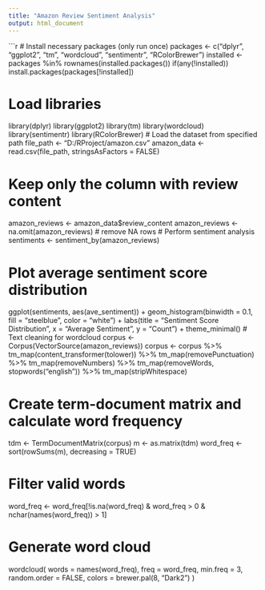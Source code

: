 ---
title: "Amazon Review Sentiment Analysis"
output: html_document
---

```{r setup, include=FALSE}
# Install necessary packages (only run once)
packages <- c("dplyr", "ggplot2", "tm", "wordcloud", "sentimentr", "RColorBrewer")
installed <- packages %in% rownames(installed.packages())
if(any(!installed)) install.packages(packages[!installed])

# Load libraries
library(dplyr)
library(ggplot2)
library(tm)
library(wordcloud)
library(sentimentr)
library(RColorBrewer)
# Load the dataset from specified path
file_path <- "D:/RProject/amazon.csv"
amazon_data <- read.csv(file_path, stringsAsFactors = FALSE)

# Keep only the column with review content
amazon_reviews <- amazon_data$review_content
amazon_reviews <- na.omit(amazon_reviews)  # remove NA rows
# Perform sentiment analysis
sentiments <- sentiment_by(amazon_reviews)

# Plot average sentiment score distribution
ggplot(sentiments, aes(ave_sentiment)) +
  geom_histogram(binwidth = 0.1, fill = "steelblue", color = "white") +
  labs(title = "Sentiment Score Distribution", x = "Average Sentiment", y = "Count") +
  theme_minimal()
# Text cleaning for wordcloud
corpus <- Corpus(VectorSource(amazon_reviews))
corpus <- corpus %>%
  tm_map(content_transformer(tolower)) %>%
  tm_map(removePunctuation) %>%
  tm_map(removeNumbers) %>%
  tm_map(removeWords, stopwords("english")) %>%
  tm_map(stripWhitespace)

# Create term-document matrix and calculate word frequency
tdm <- TermDocumentMatrix(corpus)
m <- as.matrix(tdm)
word_freq <- sort(rowSums(m), decreasing = TRUE)

# Filter valid words
word_freq <- word_freq[!is.na(word_freq) & word_freq > 0 & nchar(names(word_freq)) > 1]

# Generate word cloud
wordcloud(
  words = names(word_freq),
  freq = word_freq,
  min.freq = 3,
  random.order = FALSE,
  colors = brewer.pal(8, "Dark2")
)
